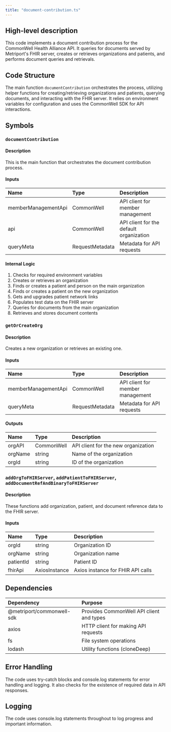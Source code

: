 ```yaml
---
title: "document-contribution.ts"
---
```


## High-level description
This code implements a document contribution process for the CommonWell Health Alliance API. It queries for documents served by Metriport's FHIR server, creates or retrieves organizations and patients, and performs document queries and retrievals.

## Code Structure
The main function `documentContribution` orchestrates the process, utilizing helper functions for creating/retrieving organizations and patients, querying documents, and interacting with the FHIR server. It relies on environment variables for configuration and uses the CommonWell SDK for API interactions.

## Symbols

### `documentContribution`
#### Description
This is the main function that orchestrates the document contribution process.

#### Inputs
| Name | Type | Description |
|:-----|:-----|:------------|
| memberManagementApi | CommonWell | API client for member management |
| api | CommonWell | API client for the default organization |
| queryMeta | RequestMetadata | Metadata for API requests |

#### Internal Logic
1. Checks for required environment variables
2. Creates or retrieves an organization
3. Finds or creates a patient and person on the main organization
4. Finds or creates a patient on the new organization
5. Gets and upgrades patient network links
6. Populates test data on the FHIR server
7. Queries for documents from the main organization
8. Retrieves and stores document contents

### `getOrCreateOrg`
#### Description
Creates a new organization or retrieves an existing one.

#### Inputs
| Name | Type | Description |
|:-----|:-----|:------------|
| memberManagementApi | CommonWell | API client for member management |
| queryMeta | RequestMetadata | Metadata for API requests |

#### Outputs
| Name | Type | Description |
|:-----|:-----|:------------|
| orgAPI | CommonWell | API client for the new organization |
| orgName | string | Name of the organization |
| orgId | string | ID of the organization |

### `addOrgToFHIRServer`, `addPatientToFHIRServer`, `addDocumentRefAndBinaryToFHIRServer`
#### Description
These functions add organization, patient, and document reference data to the FHIR server.

#### Inputs
| Name | Type | Description |
|:-----|:-----|:------------|
| orgId | string | Organization ID |
| orgName | string | Organization name |
| patientId | string | Patient ID |
| fhirApi | AxiosInstance | Axios instance for FHIR API calls |

## Dependencies
| Dependency | Purpose |
|:-----------|:--------|
| @metriport/commonwell-sdk | Provides CommonWell API client and types |
| axios | HTTP client for making API requests |
| fs | File system operations |
| lodash | Utility functions (cloneDeep) |

## Error Handling
The code uses try-catch blocks and console.log statements for error handling and logging. It also checks for the existence of required data in API responses.

## Logging
The code uses console.log statements throughout to log progress and important information.
